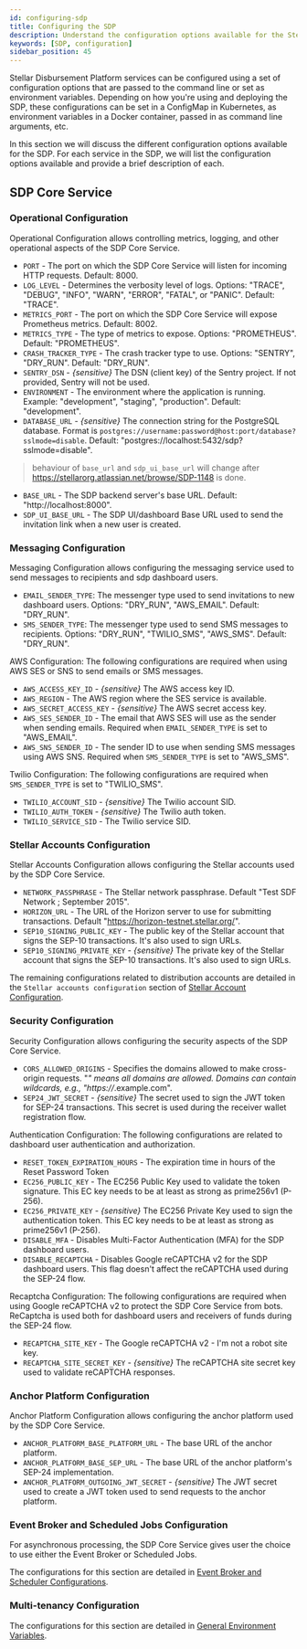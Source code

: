 ```yaml
---
id: configuring-sdp
title: Configuring the SDP
description: Understand the configuration options available for the Stellar Disbursement Platform (SDP)
keywords: [SDP, configuration]
sidebar_position: 45
---
```


Stellar Disbursement Platform services can be configured using a set of configuration options that are passed to the command line or set as environment variables.
Depending on how you're using and deploying the SDP, these configurations can be set in a ConfigMap in Kubernetes, as environment variables in a Docker container, passed in as command line arguments, etc.

In this section we will discuss the different configuration options available for the SDP. For each service in the SDP, we will list the configuration options available and provide a brief description of each.

## SDP Core Service

### Operational Configuration
Operational Configuration allows controlling metrics, logging, and other operational aspects of the SDP Core Service.
* `PORT` - The port on which the SDP Core Service will listen for incoming HTTP requests. Default: 8000.
* `LOG_LEVEL` - Determines the verbosity level of logs. Options: "TRACE", "DEBUG", "INFO", "WARN", "ERROR", "FATAL", or "PANIC". Default: "TRACE".
* `METRICS_PORT` - The port on which the SDP Core Service will expose Prometheus metrics. Default: 8002.
* `METRICS_TYPE` - The type of metrics to expose. Options: "PROMETHEUS". Default: "PROMETHEUS".
* `CRASH_TRACKER_TYPE` - The crash tracker type to use. Options: "SENTRY", "DRY_RUN". Default: "DRY_RUN".
* `SENTRY_DSN` - *{sensitive}* The DSN (client key) of the Sentry project. If not provided, Sentry will not be used.
* `ENVIRONMENT` - The environment where the application is running. Example: "development", "staging", "production". Default: "development".
* `DATABASE_URL` - *{sensitive}* The connection string for the PostgreSQL database. Format is `postgres://username:password@host:port/database?sslmode=disable`. Default: "postgres://localhost:5432/sdp?sslmode=disable".
> behaviour of `base_url` and `sdp_ui_base_url` will change after https://stellarorg.atlassian.net/browse/SDP-1148 is done.
* `BASE_URL` - The SDP backend server's base URL. Default: "http://localhost:8000".
* `SDP_UI_BASE_URL` - The SDP UI/dashboard Base URL used to send the invitation link when a new user is created.

### Messaging Configuration
Messaging Configuration allows configuring the messaging service used to send messages to recipients and sdp dashboard users.
* `EMAIL_SENDER_TYPE`: The messenger type used to send invitations to new dashboard users. Options: "DRY_RUN", "AWS_EMAIL". Default: "DRY_RUN".
* `SMS_SENDER_TYPE`: The messenger type used to send SMS messages to recipients. Options: "DRY_RUN", "TWILIO_SMS", "AWS_SMS". Default: "DRY_RUN".

AWS Configuration:
The following configurations are required when using AWS SES or SNS to send emails or SMS messages.
* `AWS_ACCESS_KEY_ID` - *{sensitive}* The AWS access key ID.
* `AWS_REGION` - The AWS region where the SES service is available.
* `AWS_SECRET_ACCESS_KEY` - *{sensitive}* The AWS secret access key.
* `AWS_SES_SENDER_ID` - The email that AWS SES will use as the sender when sending emails. Required when `EMAIL_SENDER_TYPE` is set to "AWS_EMAIL".
* `AWS_SNS_SENDER_ID` - The sender ID to use when sending SMS messages using AWS SNS. Required when `SMS_SENDER_TYPE` is set to "AWS_SMS".

Twilio Configuration:
The following configurations are required when `SMS_SENDER_TYPE` is set to "TWILIO_SMS".
* `TWILIO_ACCOUNT_SID` - *{sensitive}* The Twilio account SID.
* `TWILIO_AUTH_TOKEN` - *{sensitive}* The Twilio auth token.
* `TWILIO_SERVICE_SID` - The Twilio service SID.

### Stellar Accounts Configuration
Stellar Accounts Configuration allows configuring the Stellar accounts used by the SDP Core Service.

* `NETWORK_PASSPHRASE` - The Stellar network passphrase. Default "Test SDF Network ; September 2015".
* `HORIZON_URL` - The URL of the Horizon server to use for submitting transactions. Default "https://horizon-testnet.stellar.org/".
* `SEP10_SIGNING_PUBLIC_KEY` - The public key of the Stellar account that signs the SEP-10 transactions. It's also used to sign URLs.
* `SEP10_SIGNING_PRIVATE_KEY` - *{sensitive}* The private key of the Stellar account that signs the SEP-10 transactions. It's also used to sign URLs.

The remaining configurations related to distribution accounts are detailed in the `Stellar accounts configuration` section of [Stellar Account Configuration](single-tenant-to-multi-tenant-migration#environment-variables).

### Security Configuration
Security Configuration allows configuring the security aspects of the SDP Core Service.

* `CORS_ALLOWED_ORIGINS` - Specifies the domains allowed to make cross-origin requests. "*" means all domains are allowed. Domains can contain wildcards, e.g., "https://*.example.com".
* `SEP24_JWT_SECRET` - *{sensitive}* The secret used to sign the JWT token for SEP-24 transactions. This secret is used during the receiver wallet registration flow.

Authentication Configuration:
The following configurations are related to dashboard user authentication and authorization.
* `RESET_TOKEN_EXPIRATION_HOURS` - The expiration time in hours of the Reset Password Token
* `EC256_PUBLIC_KEY` - The EC256 Public Key used to validate the token signature. This EC key needs to be at least as strong as prime256v1 (P-256).
* `EC256_PRIVATE_KEY` - *{sensitive}* The EC256 Private Key used to sign the authentication token. This EC key needs to be at least as strong as prime256v1 (P-256).
* `DISABLE_MFA` - Disables Multi-Factor Authentication (MFA) for the SDP dashboard users.
* `DISABLE_RECAPTCHA` - Disables Google reCAPTCHA v2 for the SDP dashboard users. This flag doesn't affect the reCAPTCHA used during the SEP-24 flow.

Recaptcha Configuration:
The following configurations are required when using Google reCAPTCHA v2 to protect the SDP Core Service from bots. ReCaptcha is used both for dashboard users and receivers of funds during the SEP-24 flow.

* `RECAPTCHA_SITE_KEY` - The Google reCAPTCHA v2 - I'm not a robot site key.
* `RECAPTCHA_SITE_SECRET_KEY` - *{sensitive}* The reCAPTCHA site secret key used to validate reCAPTCHA responses.

### Anchor Platform Configuration
Anchor Platform Configuration allows configuring the anchor platform used by the SDP Core Service.

* `ANCHOR_PLATFORM_BASE_PLATFORM_URL` - The base URL of the anchor platform.
* `ANCHOR_PLATFORM_BASE_SEP_URL` - The base URL of the anchor platform's SEP-24 implementation.
* `ANCHOR_PLATFORM_OUTGOING_JWT_SECRET` - *{sensitive}* The JWT secret used to create a JWT token used to send requests to the anchor platform.

### Event Broker and Scheduled Jobs Configuration
For asynchronous processing, the SDP Core Service gives user the choice to use either the Event Broker or Scheduled Jobs.

The configurations for this section are detailed in [Event Broker and Scheduler Configurations](single-tenant-to-multi-tenant-migration#environment-variables).

### Multi-tenancy Configuration

The configurations for this section are detailed in [General Environment Variables](single-tenant-to-multi-tenant-migration#environment-variables).
